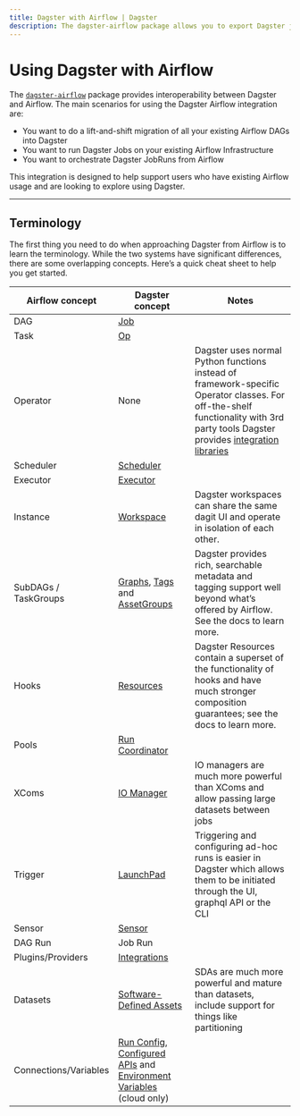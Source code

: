 ```yaml
---
title: Dagster with Airflow | Dagster
description: The dagster-airflow package allows you to export Dagster jobs as Airflow DAGs, as well as to import Airflow DAGs into Dagster jobs.
---
```


# Using Dagster with Airflow

<CodeReferenceLink filePath="examples/with_airflow" />

The [`dagster-airflow`](/\_apidocs/libraries/dagster-airflow) package provides interoperability between Dagster and Airflow. The main scenarios for using the Dagster Airflow integration are:

- You want to do a lift-and-shift migration of all your existing Airflow DAGs into Dagster
- You want to run Dagster Jobs on your existing Airflow Infrastructure
- You want to orchestrate Dagster JobRuns from Airflow

This integration is designed to help support users who have existing Airflow usage and are looking to explore using Dagster.

---

## Terminology

The first thing you need to do when approaching Dagster from Airflow is to learn the terminology. While the two systems have significant differences, there are some overlapping concepts. Here’s a quick cheat sheet to help you get started.

| Airflow concept       | Dagster concept                                                                                                                                                                                                                                                                                 | Notes                                                                                                                                                                                             |
| --------------------- | ----------------------------------------------------------------------------------------------------------------------------------------------------------------------------------------------------------------------------------------------------------------------------------------------- | ------------------------------------------------------------------------------------------------------------------------------------------------------------------------------------------------- |
| DAG                   | [Job](/concepts/ops-jobs-graphs/jobs)                                                                                                                                                                                                                                                           |                                                                                                                                                                                                   |
| Task                  | [Op](/concepts/ops-jobs-graphs/ops)                                                                                                                                                                                                                                                             |                                                                                                                                                                                                   |
| Operator              | None                                                                                                                                                                                                                                                                                            | Dagster uses normal Python functions instead of framework-specific Operator classes. For off-the-shelf functionality with 3rd party tools Dagster provides [integration libraries](/integrations) |
| Scheduler             | [Scheduler](/concepts/partitions-schedules-sensors/schedules)                                                                                                                                                                                                                                   |                                                                                                                                                                                                   |
| Executor              | [Executor](/deployment/executors)                                                                                                                                                                                                                                                               |                                                                                                                                                                                                   |
| Instance              | [Workspace](/concepts/repositories-workspaces/workspaces)                                                                                                                                                                                                                                       | Dagster workspaces can share the same dagit UI and operate in isolation of each other.                                                                                                            |
| SubDAGs / TaskGroups  | [Graphs](/concepts/ops-jobs-graphs/graphs), [Tags](/concepts/ops-jobs-graphs/metadata-tags#tags) and [AssetGroups](/concepts/assets/software-defined-assets#grouping-assets)                                                                                                                    | Dagster provides rich, searchable metadata and tagging support well beyond what’s offered by Airflow. See the docs to learn more.                                                                 |
| Hooks                 | [Resources](/concepts/resources)                                                                                                                                                                                                                                                                | Dagster Resources contain a superset of the functionality of hooks and have much stronger composition guarantees; see the docs to learn more.                                                     |
| Pools                 | [Run Coordinator](/deployment/run-coordinator)                                                                                                                                                                                                                                                  |                                                                                                                                                                                                   |
| XComs                 | [IO Manager](/concepts/io-management/io-managers)                                                                                                                                                                                                                                               | IO managers are much more powerful than XComs and allow passing large datasets between jobs                                                                                                       |
| Trigger               | [LaunchPad](/concepts/dagit/dagit#launchpad)                                                                                                                                                                                                                                                    | Triggering and configuring ad-hoc runs is easier in Dagster which allows them to be initiated through the UI, graphql API or the CLI                                                              |
| Sensor                | [Sensor](/concepts/partitions-schedules-sensors/sensors)                                                                                                                                                                                                                                        |                                                                                                                                                                                                   |
| DAG Run               | Job Run                                                                                                                                                                                                                                                                                         |                                                                                                                                                                                                   |
| Plugins/Providers     | [Integrations](/integrations)                                                                                                                                                                                                                                                                   |                                                                                                                                                                                                   |
| Datasets              | [Software-Defined Assets](/concepts/assets/software-defined-assets)                                                                                                                                                                                                                             | SDAs are much more powerful and mature than datasets, include support for things like partitioning                                                                                                |
| Connections/Variables | [Run Config](/concepts/configuration/config-schema), [Configured APIs](/concepts/configuration/configured) and [Environment Variables](https://docs.dagster.io/dagster-cloud/developing-testing/environment-variables-and-secrets#dagster-cloud-environment-variables-and-secrets) (cloud only) |                                                                                                                                                                                                   |
